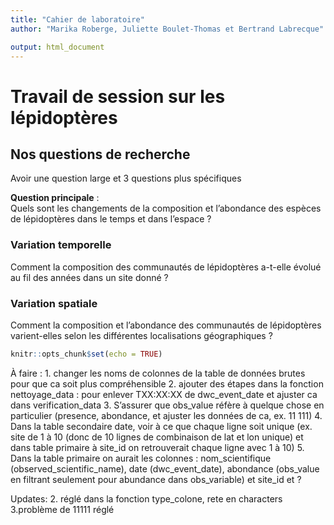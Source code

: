 ```yaml
---
title: "Cahier de laboratoire"
author: "Marika Roberge, Juliette Boulet-Thomas et Bertrand Labrecque"

output: html_document
---
```

Travail de session sur les lépidoptères
====================================

## Nos questions de recherche
Avoir une question large et 3 questions plus spécifiques

**Question principale** :  
Quels sont les changements de la composition et l’abondance des espèces de lépidoptères dans le temps et dans l’espace ?

### **Variation temporelle**  
Comment la composition des communautés de lépidoptères a-t-elle évolué au fil des années dans un site donné ?

### **Variation spatiale**  
Comment la composition et l’abondance des communautés de lépidoptères varient-elles selon les différentes localisations géographiques ?


```r
knitr::opts_chunk$set(echo = TRUE)
```
À faire : 
1. changer les noms de colonnes de la table de données brutes pour que ca soit plus compréhensible
2. ajouter des étapes dans la fonction nettoyage_data : pour enlever TXX:XX:XX de dwc_event_date et ajuster ca dans verification_data
3. S'assurer que obs_value réfère à quelque chose en particulier (presence, abondance, et ajuster les données de ca, ex. 11 111)
4. Dans la table secondaire date, voir à ce que chaque ligne soit unique (ex. site de 1 à 10 (donc de 10 lignes de combinaison de lat et lon unique) et dans table primaire à site_id on retrouverait chaque ligne avec 1 à 10)
5. Dans la table primaire on aurait les colonnes : nom_scientifique (observed_scientific_name), date (dwc_event_date), abondance (obs_value en filtrant seulement pour abundance dans obs_variable) et site_id et ?


Updates: 
2. réglé dans la fonction type_colone, rete en characters
3.problème de 11111 réglé
